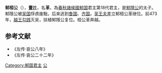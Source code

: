 '''邾桓公'''（{{bd|？||？||catIdx=C}}），[[曹姓|'''曹'''姓]]，名'''革'''，為[[春秋|春秋]][[諸侯國|諸侯國]][[邾国|邾国]]君主第18代君主，是[[邾隱公|邾隱公]]的太子。邾隱公被[[吴国|吴国]]俘虏废黜，后来逃到[[鲁国|鲁国]]、[[齐国|齐国]]。[[吴王夫差|吴王夫差]]立邾桓公革继位。前473年，[[越王勾践|越王勾践]]灭吴，扶植邾隱公复位。桓公革奔越。

{{start box}}
{{s-before|[[邾隐公|邾隐公]]}}
{{s-title|[[春秋|春秋]][[邾国|邾国]]君主|前487年－前473年}}
{{s-after|[[邾隱公|邾隱公]]}}
{{end box}}

==参考文献==

*《左传·哀公八年》
*《左传·哀公二十二年》  
{{邾國君主}}
[[Category:邾国君主|Category:邾国君主]]
[[Category:諡桓|公]]
{{春秋人物小作品}}